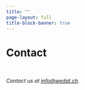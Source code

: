 ```yaml
---
title: ""
page-layout: full
title-block-banner: true
---
```


# Contact

<br>

<address>
Contact us at <a href="mailto:info@wedat.ch">info@wedat.ch</a>.<br>
</address>